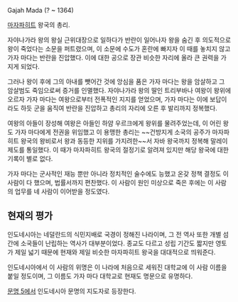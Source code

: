 Gajah Mada
(? ~ 1364)

[[마자파히트]] 왕국의 총리. 

자야나가라 왕의 왕실 근위대장으로 일하다가 반란이 일어나자 왕을 숨긴 후 의도적으로 왕이 죽었다는 소문을 퍼트렸으며, 이 소문에 수도가 혼란에 빠지자 이 때를 놓치지 않고 가자 마다는 반란을 진압했다. 이에 대한 공으로 장관 비슷한 자리에 올라 큰 권력을 가지게 되었다.

그러나 왕이 후에 그의 아내를 뺏어간 것에 앙심을 품은 가자 마다는 왕을 암살하고 그 암살범도 죽임으로써 증거를 인멸했다. 자야나가라 왕의 딸인 트리부바나 여왕이 왕위에 오르자 가자 마다는 여왕으로부터 전폭적인 지지를 얻었으며, 가자 마다는 이에 보답이라도 하듯 군을 움직여 반란을 진압하고 총리의 자리에 오른 후 발리까지 정복했다.

여왕의 아들이 장성해 여왕은 아들인 하얌 우르크에게 왕위를 물려주었는데, 이 어린 왕도 가자 마다에게 전권을 위임했고 이 용맹한 총리는 ~~건방지게 소국의 공주가 마자파히트 왕국의 왕비로서 왕과 동등한 지위를 가지려한~~서 자바 왕국까지 정복해 말레이 제도를 통일했다. 이 때가 마자파히트 왕국의 절정기로 알려져 있지만 해당 왕국에 대한 기록이 별로 없다.

가자 마다는 군사적인 재능 뿐만 아니라 정치적인 술수에도 능했고 온갖 정책 결정도 이 사람이 다 했으며, 법률서까지 편찬했다. 이 사람이 원인 미상으로 죽은 후에는 이 사람의 업무를 네 사람이 이어받을 정도였다.

== 현재의 평가 ==
인도네시아는 네덜란드의 식민지배로 국경이 정해진 나라이며, 그 전 역사 또한 개별 섬 간에 소국들이 난립하는 역사가 대부분이었다. 종교도 다르고 성립 기간도 짧지만 영토가 제일 넓기 때문에 현재와 제일 비슷한 마자파히트 왕국을 대대적으로 띄워준다.

인도네시아에서 이 사람의 위명은 이 나라에 처음으로 세워진 대학교에 이 사람 이름을 붙일 정도이며, 그 이름도 가자 마다 대학교로 현재도 명문으로 유명하다.

[[문명 5]]에서 인도네시아 문명의 지도자로 등장한다.
